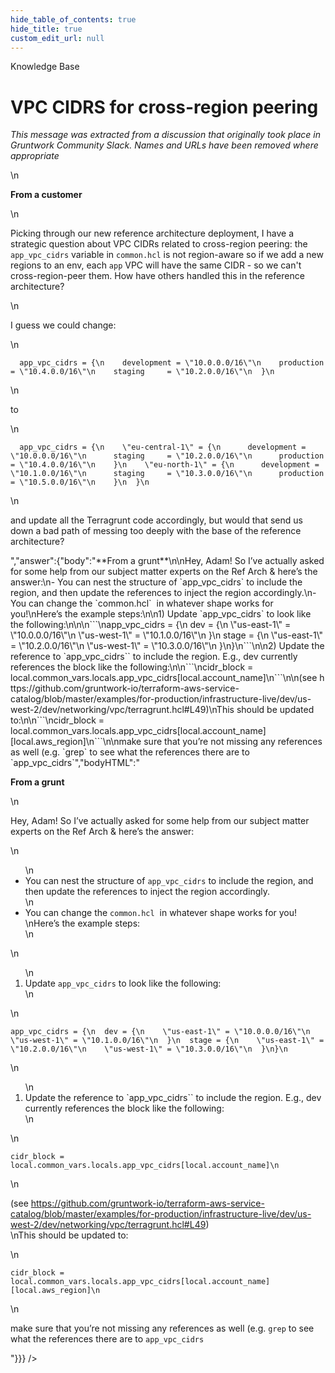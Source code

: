 ```yaml
---
hide_table_of_contents: true
hide_title: true
custom_edit_url: null
---
```



<head>
  <link rel="canonical" href="https://github.com/gruntwork-io/knowledge-base/discussions/13" />
</head>

<CenterLayout>
<span className="searchCategory">Knowledge Base</span>
<h1>VPC CIDRS for cross-region peering</h1>
<GitHub discussion={{"id":"MDEwOkRpc2N1c3Npb24zNTQzNDAz","number":13,"author":{"login":"gruntwork-support"},"title":"VPC CIDRS for cross-region peering","body":"_This message was extracted from a discussion that originally took place in Gruntwork Community Slack. Names and URLs have been removed where appropriate_\n\n**From a customer**\n\nPicking through our new reference architecture deployment, I have a strategic question about VPC CIDRs related to cross-region peering:  the `app_vpc_cidrs` variable in `common.hcl` is not region-aware so if we add a new regions to an env, each `app` VPC will have the same CIDR - so we can't cross-region-peer them. How have others handled this in the reference architecture?\n\nI guess we could change:\n\n\n```\n  app_vpc_cidrs = {\n    development = \"10.0.0.0/16\"\n    production  = \"10.4.0.0/16\"\n    staging     = \"10.2.0.0/16\"\n  }\n```\n\nto\n\n\n```\n  app_vpc_cidrs = {\n    \"eu-central-1\" = {\n      development = \"10.0.0.0/16\"\n      staging     = \"10.2.0.0/16\"\n      production  = \"10.4.0.0/16\"\n    }\n    \"eu-north-1\" = {\n      development = \"10.1.0.0/16\"\n      staging     = \"10.3.0.0/16\"\n      production  = \"10.5.0.0/16\"\n    }\n  }\n```\n\nand update all the Terragrunt code accordingly, but would that send us down a bad path of messing too deeply with the base of the reference architecture?","bodyHTML":"<p dir=\"auto\"><em>This message was extracted from a discussion that originally took place in Gruntwork Community Slack. Names and URLs have been removed where appropriate</em></p>\n<p dir=\"auto\"><strong>From a customer</strong></p>\n<p dir=\"auto\">Picking through our new reference architecture deployment, I have a strategic question about VPC CIDRs related to cross-region peering:  the <code class=\"notranslate\">app_vpc_cidrs</code> variable in <code class=\"notranslate\">common.hcl</code> is not region-aware so if we add a new regions to an env, each <code class=\"notranslate\">app</code> VPC will have the same CIDR - so we can't cross-region-peer them. How have others handled this in the reference architecture?</p>\n<p dir=\"auto\">I guess we could change:</p>\n<div class=\"snippet-clipboard-content notranslate position-relative overflow-auto\" data-snippet-clipboard-copy-content=\"  app_vpc_cidrs = {\n    development = &quot;10.0.0.0/16&quot;\n    production  = &quot;10.4.0.0/16&quot;\n    staging     = &quot;10.2.0.0/16&quot;\n  }\"><pre class=\"notranslate\"><code>  app_vpc_cidrs = {\n    development = \"10.0.0.0/16\"\n    production  = \"10.4.0.0/16\"\n    staging     = \"10.2.0.0/16\"\n  }\n</code></pre></div>\n<p dir=\"auto\">to</p>\n<div class=\"snippet-clipboard-content notranslate position-relative overflow-auto\" data-snippet-clipboard-copy-content=\"  app_vpc_cidrs = {\n    &quot;eu-central-1&quot; = {\n      development = &quot;10.0.0.0/16&quot;\n      staging     = &quot;10.2.0.0/16&quot;\n      production  = &quot;10.4.0.0/16&quot;\n    }\n    &quot;eu-north-1&quot; = {\n      development = &quot;10.1.0.0/16&quot;\n      staging     = &quot;10.3.0.0/16&quot;\n      production  = &quot;10.5.0.0/16&quot;\n    }\n  }\"><pre class=\"notranslate\"><code>  app_vpc_cidrs = {\n    \"eu-central-1\" = {\n      development = \"10.0.0.0/16\"\n      staging     = \"10.2.0.0/16\"\n      production  = \"10.4.0.0/16\"\n    }\n    \"eu-north-1\" = {\n      development = \"10.1.0.0/16\"\n      staging     = \"10.3.0.0/16\"\n      production  = \"10.5.0.0/16\"\n    }\n  }\n</code></pre></div>\n<p dir=\"auto\">and update all the Terragrunt code accordingly, but would that send us down a bad path of messing too deeply with the base of the reference architecture?</p>","answer":{"body":"**From a grunt**\n\nHey, Adam! So I’ve actually asked for some help from our subject matter experts on the Ref Arch &amp; here’s the answer:\n- You can nest the structure of `app_vpc_cidrs` to include the region, and then update the references to inject the region accordingly.\n- You can change the `common.hcl`  in whatever shape works for you!\nHere’s the example steps:\n\n1) Update `app_vpc_cidrs` to look like the following:\n\n\n```\napp_vpc_cidrs = {\n  dev = {\n    \"us-east-1\" = \"10.0.0.0/16\"\n    \"us-west-1\" = \"10.1.0.0/16\"\n  }\n  stage = {\n    \"us-east-1\" = \"10.2.0.0/16\"\n    \"us-west-1\" = \"10.3.0.0/16\"\n  }\n}\n```\n\n2) Update the reference to `app_vpc_cidrs`` to include the region. E.g., dev currently references the block like the following:\n\n```\ncidr_block = local.common_vars.locals.app_vpc_cidrs[local.account_name]\n```\n\n(see https://github.com/gruntwork-io/terraform-aws-service-catalog/blob/master/examples/for-production/infrastructure-live/dev/us-west-2/dev/networking/vpc/terragrunt.hcl#L49)\nThis should be updated to:\n\n```\ncidr_block = local.common_vars.locals.app_vpc_cidrs[local.account_name][local.aws_region]\n```\n\nmake sure that you’re not missing any references as well (e.g. `grep` to see what the references there are to `app_vpc_cidrs`","bodyHTML":"<p dir=\"auto\"><strong>From a grunt</strong></p>\n<p dir=\"auto\">Hey, Adam! So I’ve actually asked for some help from our subject matter experts on the Ref Arch &amp; here’s the answer:</p>\n<ul dir=\"auto\">\n<li>You can nest the structure of <code class=\"notranslate\">app_vpc_cidrs</code> to include the region, and then update the references to inject the region accordingly.</li>\n<li>You can change the <code class=\"notranslate\">common.hcl</code>  in whatever shape works for you!<br>\nHere’s the example steps:</li>\n</ul>\n<ol dir=\"auto\">\n<li>Update <code class=\"notranslate\">app_vpc_cidrs</code> to look like the following:</li>\n</ol>\n<div class=\"snippet-clipboard-content notranslate position-relative overflow-auto\" data-snippet-clipboard-copy-content=\"app_vpc_cidrs = {\n  dev = {\n    &quot;us-east-1&quot; = &quot;10.0.0.0/16&quot;\n    &quot;us-west-1&quot; = &quot;10.1.0.0/16&quot;\n  }\n  stage = {\n    &quot;us-east-1&quot; = &quot;10.2.0.0/16&quot;\n    &quot;us-west-1&quot; = &quot;10.3.0.0/16&quot;\n  }\n}\"><pre class=\"notranslate\"><code>app_vpc_cidrs = {\n  dev = {\n    \"us-east-1\" = \"10.0.0.0/16\"\n    \"us-west-1\" = \"10.1.0.0/16\"\n  }\n  stage = {\n    \"us-east-1\" = \"10.2.0.0/16\"\n    \"us-west-1\" = \"10.3.0.0/16\"\n  }\n}\n</code></pre></div>\n<ol start=\"2\" dir=\"auto\">\n<li>Update the reference to `app_vpc_cidrs`` to include the region. E.g., dev currently references the block like the following:</li>\n</ol>\n<div class=\"snippet-clipboard-content notranslate position-relative overflow-auto\" data-snippet-clipboard-copy-content=\"cidr_block = local.common_vars.locals.app_vpc_cidrs[local.account_name]\"><pre class=\"notranslate\"><code>cidr_block = local.common_vars.locals.app_vpc_cidrs[local.account_name]\n</code></pre></div>\n<p dir=\"auto\">(see <a href=\"https://github.com/gruntwork-io/terraform-aws-service-catalog/blob/master/examples/for-production/infrastructure-live/dev/us-west-2/dev/networking/vpc/terragrunt.hcl#L49\">https://github.com/gruntwork-io/terraform-aws-service-catalog/blob/master/examples/for-production/infrastructure-live/dev/us-west-2/dev/networking/vpc/terragrunt.hcl#L49</a>)<br>\nThis should be updated to:</p>\n<div class=\"snippet-clipboard-content notranslate position-relative overflow-auto\" data-snippet-clipboard-copy-content=\"cidr_block = local.common_vars.locals.app_vpc_cidrs[local.account_name][local.aws_region]\"><pre class=\"notranslate\"><code>cidr_block = local.common_vars.locals.app_vpc_cidrs[local.account_name][local.aws_region]\n</code></pre></div>\n<p dir=\"auto\">make sure that you’re not missing any references as well (e.g. <code class=\"notranslate\">grep</code> to see what the references there are to <code class=\"notranslate\">app_vpc_cidrs</code></p>"}}} />

</CenterLayout>
  

<!-- ##DOCS-SOURCER-START
{
  "sourcePlugin": "github-discussions",
  "hash": "119531cdeaac0efd18a2e36f8c745b54"
}
##DOCS-SOURCER-END -->
